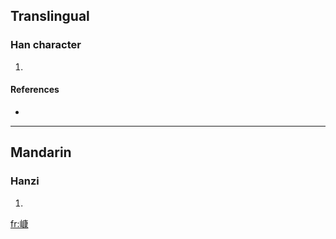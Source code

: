 ==Translingual==

===Han character===
{{Han char|rn=46|rad=山|as=11|sn=14|four=|canj=山戈中水 (UILE)}}

# {{defn|Han|sort=山11}}

====References====
* {{Han ref|kx=0318.040|dkj=08386|hdz=10795.010|uh=5D7B|ud=23931}}

----

==Mandarin==

===Hanzi===
{{cmn-hanzi|pin=[[kāng]] ([[kang1]])|wg=k'ang<sup>1</sup>}}

# {{defn|Mandarin}}

[[fr:嵻]]